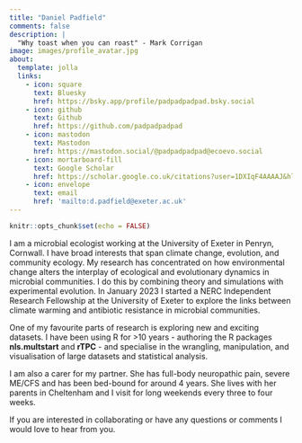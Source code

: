 ```yaml
---
title: "Daniel Padfield"
comments: false
description: |
  "Why toast when you can roast" - Mark Corrigan
image: images/profile_avatar.jpg
about:
  template: jolla
  links:
    - icon: square
      text: Bluesky
      href: https://bsky.app/profile/padpadpadpad.bsky.social
    - icon: github
      text: Github
      href: https://github.com/padpadpadpad
    - icon: mastodon
      text: Mastodon
      href: https://mastodon.social/@padpadpadpad@ecoevo.social
    - icon: mortarboard-fill
      text: Google Scholar
      href: https://scholar.google.co.uk/citations?user=1DXIqF4AAAAJ&hl=en
    - icon: envelope
      text: email
      href: 'mailto:d.padfield@exeter.ac.uk'
---
```


```r
knitr::opts_chunk$set(echo = FALSE)
```

I am a microbial ecologist working at the University of Exeter in Penryn, Cornwall. I have broad interests that span climate change, evolution, and community ecology. My research has concentrated on how environmental change alters the interplay of ecological and evolutionary dynamics in microbial communities. I do this by combining theory and simulations with experimental evolution. In January 2023 I started a NERC Independent Research Fellowship at the University of Exeter to explore the links between climate warming and antibiotic resistance in microbial communities.

One of my favourite parts of research is exploring new and exciting datasets. I have been using R for >10 years - authoring the R packages **nls.multstart** and **rTPC** - and specialise in the wrangling, manipulation, and visualisation of large datasets and statistical analysis.

I am also a carer for my partner. She has full-body neuropathic pain, severe ME/CFS and has been bed-bound for around 4 years. She lives with her parents in Cheltenham and I visit for long weekends every three to four weeks.

If you are interested in collaborating or have any questions or comments I would love to hear from you.
